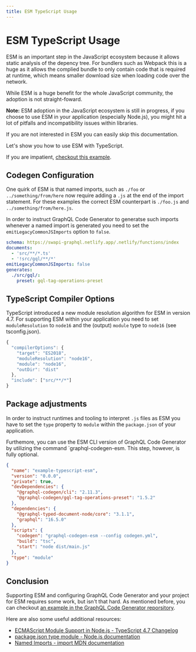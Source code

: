 ```yaml
---
title: ESM TypeScript Usage
---
```


# ESM TypeScript Usage

ESM is an important step in the JavaScript ecosystem because it allows static analysis of the depency tree.
For bundlers such as Webpack this is a huge as it allows the complied bundle to only contain code that is required at runtime, which means smaller download size when loading code over the network.

While ESM is a huge benefit for the whole JavaScript community, the adoption is not straight-foward.

**Note:** ESM adoption in the JavaScript ecosystem is still in progress, if you choose to use ESM in your application (especially Node.js), you might hit a lot of pitfalls and incompatibility issues within libraries.

If you are not interested in ESM you can easily skip this documentation.

Let's show you how to use ESM with TypeScript.

If you are impatient, [checkout this example](https://github.com/dotansimha/graphql-code-generator/tree/master/examples/typescript-esm).

## Codegen Configuration

One quirk of ESM is that named imports, such as `./foo` or `../something/from/here` now require adding a `.js` at the end of the import statement.
For these examples the correct ESM counterpart is `./foo.js` and `../something/from/here.js`.

In order to instruct GraphQL Code Generator to generatse such imports whenever a named import is generated you need to set the `emitLegacyCommonJSImports` option to `false`.

```yaml filename="codegen.yml" {5}
schema: https://swapi-graphql.netlify.app/.netlify/functions/index
documents:
  - 'src/**/*.ts'
  - '!src/gql/**/*'
emitLegacyCommonJSImports: false
generates:
  ./src/gql/:
    preset: gql-tag-operations-preset
```

## TypeScript Compiler Options

TypeScript introduced a new module resolution algorithm for ESM in version 4.7.
For supporting ESM within your application you need to set `moduleResolution` to `node16` and the (output) `module` type to `node16` (see tsconfig.json).

```ts {4,5}
{
  "compilerOptions": {
    "target": "ES2018",
    "moduleResolution": "node16",
    "module": "node16",
    "outDir": "dist"
  },
  "include": ["src/**/*"]
}
```

## Package adjustments

In order to instruct runtimes and tooling to interpret `.js` files as ESM you have to set the `type` property to `module` within the `package.json` of your application.

Furthemore, you can use the ESM CLI version of GraphQL Code Generator by utilizing the command `graphql-codegen-esm.
This step, however, is fully optional.

```json filename="package.json" {14,18}
{
  "name": "example-typescript-esm",
  "version": "0.0.0",
  "private": true,
  "devDependencies": {
    "@graphql-codegen/cli": "2.11.3",
    "@graphql-codegen/gql-tag-operations-preset": "1.5.2"
  },
  "dependencies": {
    "@graphql-typed-document-node/core": "3.1.1",
    "graphql": "16.5.0"
  },
  "scripts": {
    "codegen": "graphql-codegen-esm --config codegen.yml",
    "build": "tsc",
    "start": "node dist/main.js"
  },
  "type": "module"
}
```

## Conclusion

Supporting ESM and configuring GraphQL Code Generator and your project for ESM requires some work, but isn't that hard.
As mentioned before, you can checkout [an example in the GraphQL Code Generator reporsitory](https://github.com/dotansimha/graphql-code-generator/tree/master/examples/typescript-esm).

Here are also some useful additional resources:

- [ECMAScript Module Support in Node.js - TypeScript 4.7 Changelog](https://devblogs.microsoft.com/typescript/announcing-typescript-4-7/#ecmascript-module-support-in-node-js)
- [package.json type module - Node.js documentation](https://nodejs.org/api/packages.html#type)
- [Named Imports - import MDN documentation](https://developer.mozilla.org/en-US/docs/Web/JavaScript/Reference/Statements/import#named_import)
